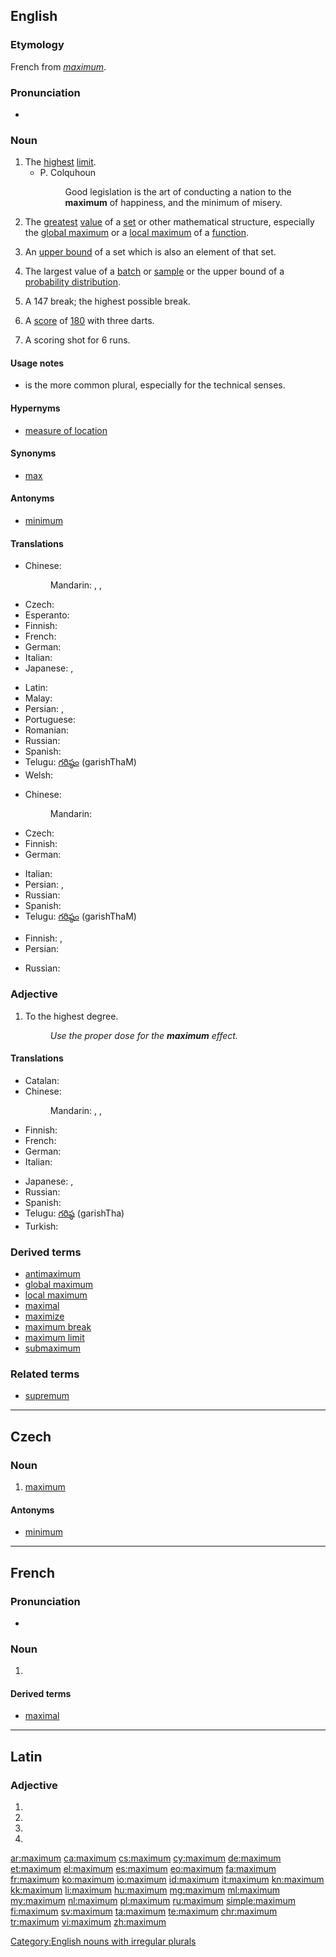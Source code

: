 {{also|Maximum}}
==English==
{{wikipedia}}

===Etymology===
French from {{etyl|la|en}} ''[[#Latin|maximum]]''.

===Pronunciation===
* {{audio|en-uk-maximum.ogg|Audio (UK)}}

===Noun===
{{en-noun|maxima|pl2=maximums}}

# The [[high|highest]] [[limit]].
#* P. Colquhoun
#*: Good legislation is the art of conducting a nation to the '''maximum''' of happiness, and the minimum of misery.
# {{context|mathematics|lang=en}} The [[great]]est [[value]] of a [[set]] or other mathematical structure, especially the [[global maximum]] or a [[local maximum]] of a [[function]].
# {{context|analysis|lang=en}} An [[upper bound]] of a set which is also an element of that set.
# {{context|statistics|lang=en}} The largest value of a [[batch]] or [[sample]] or the upper bound of a [[probability distribution]].
# {{context|colloquial|snooker|lang=en}} A 147 break; the highest possible break.
# {{context|colloquial|darts|lang=en}} A [[score]] of [[180]] with three darts.
# {{context|colloquial|cricket|lang=en}} A scoring shot for 6 runs.

====Usage notes====
* {{term|maxima|Maxima}} is the more common plural, especially for the technical senses.

====Hypernyms====
* {{sense|statistics}} [[measure of location]]

====Synonyms====
* [[max]]

====Antonyms====
* [[minimum]]

====Translations====
{{trans-top|highest limit}}
* Chinese:
*: Mandarin: {{t|cmn|最大|tr=zuìdà|sc=Hani}}, {{t|cmn|極大|sc=Hani}}, {{t|cmn|极大|tr=jídà|sc=Hani}}
* Czech: {{t+|cs|maximum|n}}
* Esperanto: {{t-|eo|maksimumo}}
* Finnish: {{t+|fi|maksimi}}
* French: {{t+|fr|maximum|m}}
* German: {{t+|de|Maximum|n}}
* Italian: {{t+|it|massimo|m}}
* Japanese: {{t+|ja|最大|tr=さいだい, saidai|sc=Jpan}}, {{t-|ja|極大|tr=きょくだい, kyokudai|sc=Jpan}}
{{trans-mid}}
* Latin: {{t-|la|maximum}}
* Malay: {{t-|ms|maksimum}}
* Persian: {{t+|fa|بیشینه|tr=bišine|sc=fa-Arab}}, {{t-|fa|ماکسیمم|tr=mâksimom|sc=fa-Arab}}
* Portuguese: {{t+|pt|máximo|m}}
* Romanian: {{t-|ro|maximum}}
* Russian: {{t+|ru|максимум|m|tr=máksimum}}
* Spanish: {{t+|es|máximo}}
* Telugu: [[గరిష్ఠం]] (garishThaM)
* Welsh: {{t+|cy|uchafswm}}
{{trans-bottom}}

{{trans-top|math: greatest value}}
* Chinese:
*: Mandarin: {{t|cmn|最大值|tr=zuìdàzhí|sc=Hani}}
* Czech: {{t+|cs|maximum|n}}
* Finnish: {{t+|fi|maksimi}}
* German: {{t+|de|Maximum|n}}
{{trans-mid}}
* Italian: {{t+|it|massimo|m}}
* Persian: {{t+|fa|بیشینه|tr=bišine|sc=fa-Arab}}, {{t-|fa|ماکزیمم|tr=mâkzimom|sc=fa-Arab}}
* Russian: {{t+|ru|максимум|m|tr=máksimum}}
* Spanish: {{t+|es|máximo}}
* Telugu: [[గరిష్ఠం]] (garishThaM)
{{trans-bottom}}

{{trans-top|statistics: largest value of a batch}}
* Finnish: {{t-|fi|maksimiarvo}}, {{t-|fi|suurin}} {{t+|fi|arvo}}
* Persian: {{t-|fa|ماکزیمم|tr=mâkzimom|sc=fa-Arab}}
{{trans-mid}}
* Russian: {{t+|ru|максимум|m|tr=máksimum}}
{{trans-bottom}}

===Adjective===
{{en-adj|-}}

# To the highest degree.
#: ''Use the proper dose for the '''maximum''' effect.''

====Translations====
{{trans-top|highest degree}}
* Catalan: {{t-|ca|màxim}}
* Chinese:
*: Mandarin: {{t|cmn|最大|tr=zuìdà|sc=Hani}}, {{t|cmn|極大|sc=Hani}}, {{t|cmn|极大|tr=jídà|sc=Hani}}
* Finnish: {{t+|fi|maksimi|alt=maksimi-}}
* French: {{t+|fr|maximum}}
* German: {{t+|de|maximal}}
* Italian: {{t+|it|massimo|m}}
{{trans-mid}}
* Japanese: {{t+|ja|最大|tr=さいだい, saidai|sc=Jpan}}, {{t-|ja|極大|tr=きょくだい, kyokudai|sc=Jpan}}
* Russian: {{t+|ru|максимальный|tr=maksimálʹnyj|sc=Cyrl}}
* Spanish: {{t+|es|máximo}}
* Telugu: [[గరిష్ఠ]] (garishTha)
* Turkish: {{t+|tr|maksimum}}
{{trans-bottom}}

===Derived terms===
* [[antimaximum]]
* [[global maximum]]
* [[local maximum]]
* [[maximal]]
* [[maximize]]
* [[maximum break]]
* [[maximum limit]]
* [[submaximum]]

===Related terms===
* [[supremum]]

[[Category:English nouns with irregular plurals]]

----

==Czech==

===Noun===
{{cs-noun|g=n}}

# [[#English|maximum]]

====Antonyms====
* [[minimum]]

----

==French==

===Pronunciation===
* {{audio|Fr-maximum.ogg|Audio}}

===Noun===
{{fr-noun|m|pl=maxima|pl2=maximums}}

# {{l|en|maximum}}

====Derived terms====
* [[maximal#French|maximal]]

----

==Latin==

===Adjective===
{{la-adj-form|maximum}}

# {{inflection of|maximus||nom|n|s|lang=la}}
# {{inflection of|maximus||acc|m|s|lang=la}}
# {{inflection of|maximus||acc|n|s|lang=la}}
# {{inflection of|maximus||voc|n|s|lang=la}}

[[ar:maximum]]
[[ca:maximum]]
[[cs:maximum]]
[[cy:maximum]]
[[de:maximum]]
[[et:maximum]]
[[el:maximum]]
[[es:maximum]]
[[eo:maximum]]
[[fa:maximum]]
[[fr:maximum]]
[[ko:maximum]]
[[io:maximum]]
[[id:maximum]]
[[it:maximum]]
[[kn:maximum]]
[[kk:maximum]]
[[li:maximum]]
[[hu:maximum]]
[[mg:maximum]]
[[ml:maximum]]
[[my:maximum]]
[[nl:maximum]]
[[pl:maximum]]
[[ru:maximum]]
[[simple:maximum]]
[[fi:maximum]]
[[sv:maximum]]
[[ta:maximum]]
[[te:maximum]]
[[chr:maximum]]
[[tr:maximum]]
[[vi:maximum]]
[[zh:maximum]]